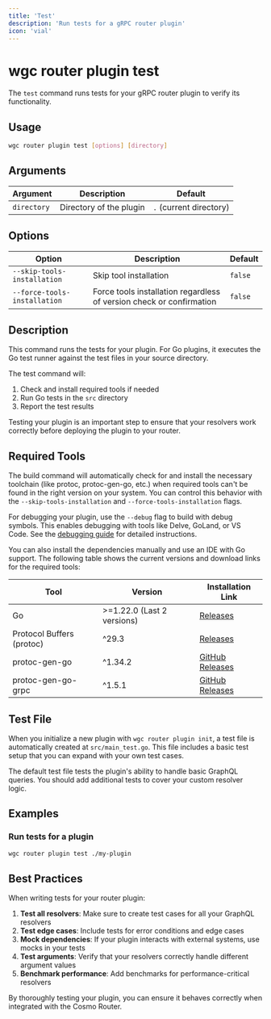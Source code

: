 ```yaml
---
title: 'Test'
description: 'Run tests for a gRPC router plugin'
icon: 'vial'
---
```


# wgc router plugin test

The `test` command runs tests for your gRPC router plugin to verify its functionality.

## Usage

```bash
wgc router plugin test [options] [directory]
```

## Arguments

| Argument | Description | Default |
|----------|-------------|---------|
| `directory` | Directory of the plugin | `.` (current directory) |

## Options

| Option | Description | Default |
|--------|-------------|---------|
| `--skip-tools-installation` | Skip tool installation | `false` |
| `--force-tools-installation` | Force tools installation regardless of version check or confirmation | `false` |

## Description

This command runs the tests for your plugin. For Go plugins, it executes the Go test runner against the test files in your source directory.

The test command will:

1. Check and install required tools if needed
2. Run Go tests in the `src` directory
3. Report the test results

Testing your plugin is an important step to ensure that your resolvers work correctly before deploying the plugin to your router.

## Required Tools

The build command will automatically check for and install the necessary toolchain (like protoc, protoc-gen-go, etc.) when required tools can't be found in the right version on your system. You can control this behavior with the `--skip-tools-installation` and `--force-tools-installation` flags.

For debugging your plugin, use the `--debug` flag to build with debug symbols. This enables debugging with tools like Delve, GoLand, or VS Code. See the [debugging guide](./debug) for detailed instructions.

You can also install the dependencies manually and use an IDE with Go support. The following table shows the current versions and download links for the required tools:

| Tool | Version | Installation Link |
|------|---------|---------------|
| Go | >=1.22.0 (Last 2 versions) | [Releases](https://go.dev/doc/install) |
| Protocol Buffers (protoc) | ^29.3 | [Releases](https://protobuf.dev/installation/) |
| protoc-gen-go | ^1.34.2 | [GitHub Releases](https://github.com/protocolbuffers/protobuf-go/releases) |
| protoc-gen-go-grpc | ^1.5.1 | [GitHub Releases](https://github.com/grpc/grpc-go/releases) |

## Test File

When you initialize a new plugin with `wgc router plugin init`, a test file is automatically created at `src/main_test.go`. This file includes a basic test setup that you can expand with your own test cases.

The default test file tests the plugin's ability to handle basic GraphQL queries. You should add additional tests to cover your custom resolver logic.

## Examples

### Run tests for a plugin

```bash
wgc router plugin test ./my-plugin
```

## Best Practices

When writing tests for your router plugin:

1. **Test all resolvers**: Make sure to create test cases for all your GraphQL resolvers
2. **Test edge cases**: Include tests for error conditions and edge cases
3. **Mock dependencies**: If your plugin interacts with external systems, use mocks in your tests
4. **Test arguments**: Verify that your resolvers correctly handle different argument values
5. **Benchmark performance**: Add benchmarks for performance-critical resolvers

By thoroughly testing your plugin, you can ensure it behaves correctly when integrated with the Cosmo Router. 